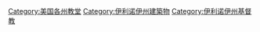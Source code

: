 [[Category:美国各州教堂|Category:美国各州教堂]]
[[Category:伊利诺伊州建築物|Category:伊利诺伊州建築物]]
[[Category:伊利诺伊州基督教|Category:伊利诺伊州基督教]]